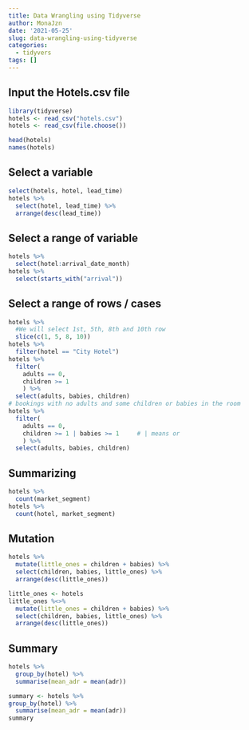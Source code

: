 ```yaml
---
title: Data Wrangling using Tidyverse
author: MonaJzn
date: '2021-05-25'
slug: data-wrangling-using-tidyverse
categories:
  - tidyvers
tags: []
---
```


## Input the Hotels.csv file

```r
library(tidyverse)
hotels <- read_csv("hotels.csv")
hotels <- read_csv(file.choose())

head(hotels)
names(hotels)

```
## Select a variable

```r
select(hotels, hotel, lead_time)
hotels %>%
  select(hotel, lead_time) %>%
  arrange(desc(lead_time))
```
## Select a range of variable

```r
hotels %>%
  select(hotel:arrival_date_month)
hotels %>%
  select(starts_with("arrival"))
```
## Select a range of rows / cases

```r
hotels %>%
  #We will select 1st, 5th, 8th and 10th row
  slice(c(1, 5, 8, 10))
hotels %>%
  filter(hotel == "City Hotel")
hotels %>%
  filter( 
    adults == 0,
    children >= 1
    ) %>% 
  select(adults, babies, children)
# bookings with no adults and some children or babies in the room
hotels %>%
  filter( 
    adults == 0,     
    children >= 1 | babies >= 1     # | means or
    ) %>%
  select(adults, babies, children)
```
## Summarizing

```r
hotels %>%
  count(market_segment)
hotels %>%
  count(hotel, market_segment)
```
## Mutation

```r
hotels %>%
  mutate(little_ones = children + babies) %>%
  select(children, babies, little_ones) %>%
  arrange(desc(little_ones))

little_ones <- hotels
little_ones %<>%
  mutate(little_ones = children + babies) %>%
  select(children, babies, little_ones) %>%
  arrange(desc(little_ones))
```

## Summary

```r
hotels %>%
  group_by(hotel) %>%
  summarise(mean_adr = mean(adr))

summary <- hotels %>%
group_by(hotel) %>%
  summarise(mean_adr = mean(adr))
summary
```